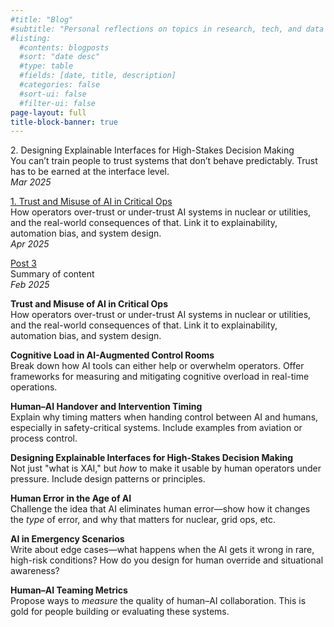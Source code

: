 ```yaml
---
#title: "Blog"
#subtitle: "Personal reflections on topics in research, tech, and data science"
#listing:
  #contents: blogposts
  #sort: "date desc"
  #type: table
  #fields: [date, title, description]
  #categories: false
  #sort-ui: false
  #filter-ui: false
page-layout: full
title-block-banner: true
---
```


2\. Designing Explainable Interfaces for High-Stakes Decision Making\
You can't train people to trust systems that don't behave predictably. Trust has to be earned at the interface level.\
*Mar 2025*

[1. Trust and Misuse of AI in Critical Ops](memos/ai-memo.qmd)\
How operators over-trust or under-trust AI systems in nuclear or utilities, and the real-world consequences of that. Link it to explainability, automation bias, and system design.\
*Apr 2025*

[Post 3](thinking/ai-memo.qmd)\
Summary of content\
*Feb 2025*

**Trust and Misuse of AI in Critical Ops**\
How operators over-trust or under-trust AI systems in nuclear or utilities, and the real-world consequences of that. Link it to explainability, automation bias, and system design.

**Cognitive Load in AI-Augmented Control Rooms**\
Break down how AI tools can either help or overwhelm operators. Offer frameworks for measuring and mitigating cognitive overload in real-time operations.

**Human--AI Handover and Intervention Timing**\
Explain why timing matters when handing control between AI and humans, especially in safety-critical systems. Include examples from aviation or process control.

**Designing Explainable Interfaces for High-Stakes Decision Making**\
Not just \"what is XAI,\" but *how* to make it usable by human operators under pressure. Include design patterns or principles.

**Human Error in the Age of AI**\
Challenge the idea that AI eliminates human error---show how it changes the *type* of error, and why that matters for nuclear, grid ops, etc.

**AI in Emergency Scenarios**\
Write about edge cases---what happens when the AI gets it wrong in rare, high-risk conditions? How do you design for human override and situational awareness?

**Human--AI Teaming Metrics**\
Propose ways to *measure* the quality of human--AI collaboration. This is gold for people building or evaluating these systems.
